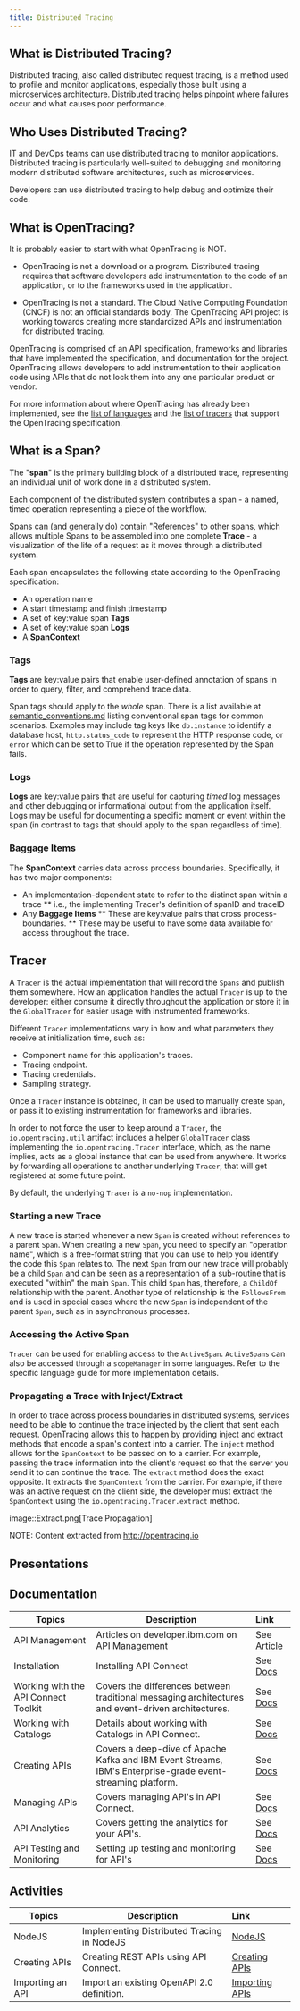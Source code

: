 ```yaml
---
title: Distributed Tracing
---
```


## What is Distributed Tracing?

Distributed tracing, also called distributed request tracing, is a method used to profile and monitor applications, especially those built using a microservices architecture. Distributed tracing helps pinpoint where failures occur and what causes poor performance.

## Who Uses Distributed Tracing?

IT and DevOps teams can use distributed tracing to monitor applications.  Distributed tracing is particularly well-suited to debugging and monitoring modern distributed software architectures, such as microservices.

Developers can use distributed tracing to help debug and optimize their code.

## What is OpenTracing?

It is probably easier to start with what OpenTracing is NOT.

* OpenTracing is not a download or a program.  Distributed tracing requires that software developers add instrumentation to the code of an application, or to the frameworks used in the application.

* OpenTracing is not a standard. The Cloud Native Computing Foundation (CNCF) is not an official standards body.  The OpenTracing API project is working towards creating more standardized APIs and instrumentation for distributed tracing.

OpenTracing is comprised of an API specification, frameworks and libraries that have implemented the specification, and documentation for the project.   OpenTracing allows developers to add instrumentation to their application code using APIs that do not lock them into any one particular product or vendor.

For more information about where OpenTracing has already been implemented, see the [list of languages](/docs/supported-languages) and the  [list of tracers](/docs/supported-tracers) that support the OpenTracing specification.


## What is a Span?

The "**span**" is the primary building block of a distributed trace, representing an individual unit of work done in a distributed system.

Each component of the distributed system contributes a span - a named, timed operation representing a piece of the workflow.

Spans can (and generally do) contain "References" to other spans, which allows multiple Spans to be assembled into one complete **Trace** - a visualization of the life of a request as it moves through a distributed system.

Each span encapsulates the following state according to the OpenTracing specification:

- An operation name
- A start timestamp and finish timestamp
- A set of key:value span **Tags**
- A set of key:value span **Logs**
- A **SpanContext**

### Tags

**Tags** are key:value pairs that enable user-defined annotation of spans in order to query, filter, and comprehend trace data.

Span tags should apply to the _whole_ span. There is a list available at [semantic_conventions.md](https://github.com/opentracing/specification/blob/master/semantic_conventions.md) listing conventional span tags for common scenarios. Examples may include tag keys like `db.instance` to identify a database host, `http.status_code` to represent the HTTP response code, or `error` which can be set to True if the operation represented by the Span fails.

### Logs

**Logs** are key:value pairs that are useful for capturing _timed_ log messages and other debugging or informational output from the application itself.  Logs may be useful for documenting a specific moment or event within the span (in contrast to tags that should apply to the span regardless of time).

### Baggage Items

The **SpanContext** carries data across process boundaries. Specifically, it has two major components:

* An implementation-dependent state to refer to the distinct span within a trace
** i.e., the implementing Tracer's definition of spanID and traceID  
* Any **Baggage Items**
** These are key:value pairs that cross process-boundaries.
** These may be useful to have some data available for access throughout the trace.

## Tracer

A `Tracer` is the actual implementation that will record the `Spans` and publish them somewhere. How an application handles the actual `Tracer` is up to the developer: either consume it directly throughout the application or store it in the `GlobalTracer` for easier usage with instrumented frameworks.

Different `Tracer` implementations vary in how and what parameters they receive at initialization time, such as:

- Component name for this application's traces.
- Tracing endpoint.
- Tracing credentials.
- Sampling strategy.

Once a `Tracer` instance is obtained, it can be used to manually create `Span`, or pass it to existing instrumentation for frameworks and libraries.

In order to not force the user to keep around a `Tracer`, the `io.opentracing.util` artifact includes a helper `GlobalTracer` class implementing the `io.opentracing.Tracer` interface, which, as the name implies, acts as a global instance that can be used from anywhere. It works by forwarding all operations to another underlying `Tracer`, that will get registered at some future point.

By default, the underlying `Tracer` is a `no-nop` implementation.

### Starting a new Trace

A new trace is started whenever a new `Span` is created without references to a parent `Span`. When creating a new `Span`, you need to specify an "operation name", which is a free-format string that you can use to help you identify the code this `Span` relates to.
The next `Span` from our new trace will probably be a child `Span` and can be seen as a representation of a sub-routine that is executed "within" the main `Span`. This child `Span` has, therefore, a `ChildOf` relationship with the parent.
Another type of relationship is the `FollowsFrom` and is used in special cases where the new `Span` is independent of the parent `Span`, such as in asynchronous processes.


### Accessing the Active Span

`Tracer` can be used for enabling access to the `ActiveSpan`. `ActiveSpans` can also be accessed through a `scopeManager` in some languages. Refer to the specific language guide for more implementation details.

### Propagating a Trace with Inject/Extract

In order to trace across process boundaries in distributed systems, services need to be able to continue the trace injected by the client that sent each request. OpenTracing allows this to happen by providing inject and extract methods that encode a span's context into a carrier.
The `inject` method allows for the `SpanContext` to be passed on to a carrier. For example, passing the trace information into the client's request so that the server you send it to can continue the trace. The `extract` method does the exact opposite. It extracts the `SpanContext` from the carrier. For example, if there was an active request on the client side, the developer must extract the `SpanContext` using the `io.opentracing.Tracer.extract` method.


image::Extract.png[Trace Propagation]


NOTE: Content extracted from http://opentracing.io

## Presentations


## Documentation

| Topics                            | Description         | Link        |
| --------------------------------| ------------------  |:----------- |
| API Management | Articles on developer.ibm.com on API Management | See [Article](https://developer.ibm.com/articles/category/api/page/2/?fa=date%3ADESC&fb) |
| Installation | Installing API Connect | See [Docs](https://www.ibm.com/support/knowledgecenter/SSMNED_5.0.0/com.ibm.apic.install.doc/overview_installing_apimgmt.html) |
| Working with the API Connect Toolkit | Covers the differences between traditional messaging architectures and event-driven architectures. | See [Docs](https://www.ibm.com/support/knowledgecenter/SSMNED_5.0.0/com.ibm.apic.toolkit.doc/capim_cli_working_with.html) |
| Working with Catalogs | Details about working with Catalogs in API Connect. | See [Docs](https://www.ibm.com/support/knowledgecenter/SSMNED_5.0.0/com.ibm.apic.apionprem.doc/conref_working_with_env.html) |
| Creating APIs | Covers a deep-dive of Apache Kafka and IBM Event Streams, IBM's Enterprise-grade event-streaming platform. | See [Docs](https://www.ibm.com/support/knowledgecenter/SSMNED_5.0.0/com.ibm.apic.apionprem.doc/task_apionprem_creating_apis_apimgr.html) |
| Managing APIs | Covers managing API's in API Connect. | See [Docs](https://www.ibm.com/support/knowledgecenter/SSMNED_5.0.0/com.ibm.apic.apionprem.doc/APIonPrem_gettingstarted.html) |
| API Analytics| Covers getting the analytics for your API's. | See [Docs](https://www.ibm.com/support/knowledgecenter/SSMNED_5.0.0/com.ibm.apic.apionprem.doc/capim_analytics_apianalytics.html) |
| API Testing and Monitoring| Setting up testing and monitoring for API's | See [Docs](https://ibm-apiconnect.github.io/test-and-monitor/) 

## Activities

| Topics                            | Description         | Link        |
| --------------------------------| ------------------  |:----------- |
| NodeJS | Implementing Distributed Tracing in NodeJS | [NodeJS](./activities/lab1) |
| Creating APIs | Creating REST APIs using API Connect. | [Creating APIs](./activities/creatingAPIs) |
| Importing an API | Import an existing OpenAPI 2.0 definition. | [Importing APIs](./activities/importingAPIs) |
